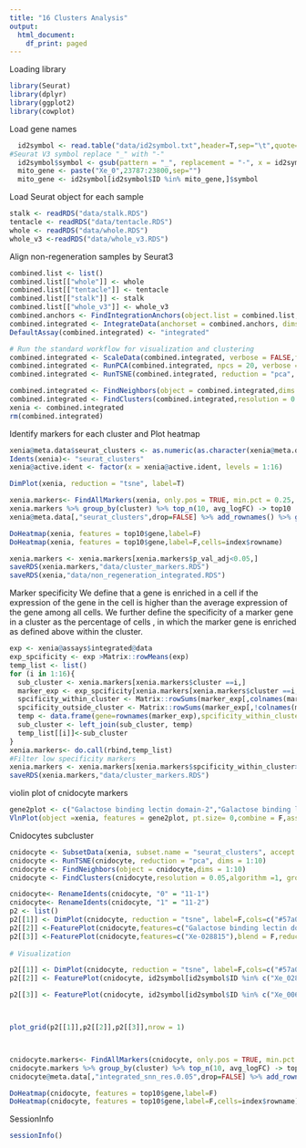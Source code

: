 ```yaml
---
title: "16 Clusters Analysis"
output:
  html_document:
    df_print: paged
---
```


Loading library
```r
library(Seurat)
library(dplyr)
library(ggplot2)
library(cowplot)
```

Load gene names
```r
  id2symbol <- read.table("data/id2symbol.txt",header=T,sep="\t",quote="\"", stringsAsFactors=F)
#Seurat V3 symbol replace "_" with "-"
  id2symbol$symbol <- gsub(pattern = "_", replacement = "-", x = id2symbol$symbol)
  mito_gene <- paste("Xe_0",23787:23800,sep="")
  mito_gene <- id2symbol[id2symbol$ID %in% mito_gene,]$symbol
```

Load Seurat object for each sample
```r
stalk <- readRDS("data/stalk.RDS")
tentacle <- readRDS("data/tentacle.RDS")
whole <- readRDS("data/whole.RDS")
whole_v3 <-readRDS("data/whole_v3.RDS")
```

Align non-regeneration samples by Seurat3
```r
combined.list <- list()
combined.list[["whole"]] <- whole
combined.list[["tentacle"]] <- tentacle
combined.list[["stalk"]] <- stalk
combined.list[["whole_v3"]] <- whole_v3
combined.anchors <- FindIntegrationAnchors(object.list = combined.list, anchor.features =1000, dims = 1:20)
combined.integrated <- IntegrateData(anchorset = combined.anchors, dims = 1:20,features.to.integrate = id2symbol$symbol)
DefaultAssay(combined.integrated) <- "integrated"

# Run the standard workflow for visualization and clustering
combined.integrated <- ScaleData(combined.integrated, verbose = FALSE,features =id2symbol$symbol)
combined.integrated <- RunPCA(combined.integrated, npcs = 20, verbose = FALSE)
combined.integrated <- RunTSNE(combined.integrated, reduction = "pca", dims = 1:20)

combined.integrated <- FindNeighbors(object = combined.integrated,dims = 1:20)
combined.integrated <- FindClusters(combined.integrated,resolution = 0.19,algorithm =1, group.singletons = F)
xenia <- combined.integrated
rm(combined.integrated)
```



Identify markers for each cluster and Plot heatmap
```r
xenia@meta.data$seurat_clusters <- as.numeric(as.character(xenia@meta.data$seurat_clusters))+1
Idents(xenia)<- "seurat_clusters"
xenia@active.ident <- factor(x = xenia@active.ident, levels = 1:16)

DimPlot(xenia, reduction = "tsne", label=T)

xenia.markers<- FindAllMarkers(xenia, only.pos = TRUE, min.pct = 0.25, thresh.use = 0.25)
xenia.markers %>% group_by(cluster) %>% top_n(10, avg_logFC) -> top10
xenia@meta.data[,"seurat_clusters",drop=FALSE] %>% add_rownames() %>% group_by(seurat_clusters) %>% sample_n(40) -> index

DoHeatmap(xenia, features = top10$gene,label=F)
DoHeatmap(xenia, features = top10$gene,label=F,cells=index$rowname)

xenia.markers <- xenia.markers[xenia.markers$p_val_adj<0.05,]
saveRDS(xenia.markers,"data/cluster_markers.RDS")
saveRDS(xenia,"data/non_regeneration_integrated.RDS")

```
Marker specificity
We define that a gene is enriched in a cell if the expression of the gene in the cell is higher than the average expression of the gene among all cells. 
We further define the specificity of a marker gene in a cluster as the percentage of cells , in which the marker gene is enriched as defined above within the cluster.
```r
exp <- xenia@assays$integrated@data
exp_spcificity <- exp >Matrix::rowMeans(exp)
temp_list <- list()
for (i in 1:16){
  sub_cluster <- xenia.markers[xenia.markers$cluster ==i,]
  marker_exp <- exp_spcificity[xenia.markers[xenia.markers$cluster ==i,]$gene,]
  spcificity_within_cluster <- Matrix::rowSums(marker_exp[,colnames(marker_exp) %in% rownames(xenia@meta.data[xenia@meta.data$seurat_clusters == i,])])/sum(xenia@meta.data$seurat_clusters == i)
  spcificity_outside_cluster <- Matrix::rowSums(marker_exp[,!colnames(marker_exp) %in% rownames(xenia@meta.data[!xenia@meta.data$seurat_clusters == i,])])/sum(!xenia@meta.data$seurat_clusters == i)
  temp <- data.frame(gene=rownames(marker_exp),spcificity_within_cluster=spcificity_within_cluster,spcificity_outside_cluster=spcificity_outside_cluster)
  sub_cluster <- left_join(sub_cluster, temp)
  temp_list[[i]]<-sub_cluster
}
xenia.markers<- do.call(rbind,temp_list)
#Filter low specificity markers
xenia.markers <- xenia.markers[xenia.markers$spcificity_within_cluster>0.5,]
saveRDS(xenia.markers,"data/cluster_markers.RDS")
```


violin plot of cnidocyte markers
```r
gene2plot <- c("Galactose binding lectin domain-2","Galactose binding lectin domain-3","Galactose binding lectin domain-4","Xe-028815" ,"Xe-001210")
VlnPlot(object =xenia, features = gene2plot, pt.size= 0,combine = F,assay = "RNA") 


```


Cnidocytes subcluster
```r

cnidocyte <- SubsetData(xenia, subset.name = "seurat_clusters", accept.value =11) 
cnidocyte <- RunTSNE(cnidocyte, reduction = "pca", dims = 1:10)
cnidocyte <- FindNeighbors(object = cnidocyte,dims = 1:10)
cnidocyte <- FindClusters(cnidocyte,resolution = 0.05,algorithm =1, group.singletons = F)

cnidocyte<- RenameIdents(cnidocyte, "0" = "11-1")
cnidocyte<- RenameIdents(cnidocyte, "1" = "11-2")
p2 <- list()
p2[[1]] <- DimPlot(cnidocyte, reduction = "tsne", label=F,cols=c("#57a0ff","#ff9757"))
p2[[2]] <-FeaturePlot(cnidocyte,features=c("Galactose binding lectin domain-3"),blend = F,reduction = "tsne",cols =c("grey","red"))
p2[[3]] <-FeaturePlot(cnidocyte,features=c("Xe-028815"),blend = F,reduction = "tsne",cols =c("grey","red"))
  
# Visualization

p2[[1]] <- DimPlot(cnidocyte, reduction = "tsne", label=F,cols=c("#57a0ff","#ff9757")) + NoLegend()
p2[[2]] <- FeaturePlot(cnidocyte, id2symbol[id2symbol$ID %in% c("Xe_028815"),]$symbol,cols = c("grey","red"),reduction="tsne")+ NoLegend()

p2[[3]] <- FeaturePlot(cnidocyte, id2symbol[id2symbol$ID %in% c("Xe_006066"),]$symbol,cols = c("grey","red"),reduction="tsne")+ NoLegend() +ggtitle("Xe_006066")



plot_grid(p2[[1]],p2[[2]],p2[[3]],nrow = 1)




```
```r
cnidocyte.markers<- FindAllMarkers(cnidocyte, only.pos = TRUE, min.pct = 0.25, thresh.use = 0.25)
cnidocyte.markers %>% group_by(cluster) %>% top_n(10, avg_logFC) -> top10
cnidocyte@meta.data[,"integrated_snn_res.0.05",drop=FALSE] %>% add_rownames() %>% group_by(integrated_snn_res.0.05) %>% sample_n(40) -> index

DoHeatmap(cnidocyte, features = top10$gene,label=F)
DoHeatmap(cnidocyte, features = top10$gene,label=F,cells=index$rowname)
```


SessionInfo
```r
sessionInfo()
```

